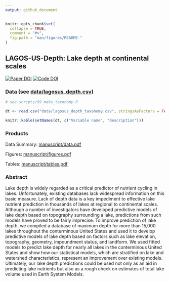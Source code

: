 ```yaml
---
output: github_document
---
```


<!-- README.md is generated from README.Rmd. Please edit that file -->

```r
knitr::opts_chunk$set(
  collapse = TRUE,
  comment = "#>",
  fig.path = "man/figures/README-"
)
```

## LAGOS-US-Depth: Lake depth at continental scales

[![Paper DOI](https://img.shields.io/badge/Paper-DOI-blue.svg)]() [![Code DOI](https://zenodo.org/badge/123951266.svg)](https://zenodo.org/badge/latestdoi/123951266)

### Data (see [data/lagosus_depth.csv](data/lagosus_depth.csv))

```r
# see scripts/99_make_taxonomy.R

dt <- read.csv("data/lagosus_depth_taxonomy.csv", stringsAsFactors = FALSE)

knitr::kable(setNames(dt, c("Variable name", "Description")))
```

### Products

Data Summary: [manuscript/data.pdf](manuscript/data.pdf)

Figures: [manuscript/figures.pdf](manuscript/figures.pdf)

Tables: [manuscript/tables.pdf](manuscript/tables.pdf)

### Abstract

Lake depth is widely regarded as a critical predictor of nutrient cycling in lakes. Unfortunately, existing databases lack widespread information on this basic measure. Lack of depth data is a key impediment to effective lake nutrient prediction in thousands of lakes at regional to continental scales. Although a number of investigators have developed predictive models of lake depth based on topography surrounding a lake, predictions from such models have proved to be fairly imprecise. To improve prediction of lake depth, we compiled a database of maximum depth for more than 15,000 lakes throughout the conterminous United States and used it to develop predictive models of lake depth based on factors such as lake elevation, topography, geometry, impoundment status, and landform. We used fitted models to predict lake depth for nearly all lakes in the conterminous United States and show how our statistical models, which are stratified on lake and watershed characteristics, represent an improvement over existing models. Ultimately, our lake depth predictions could be used not only as an aid in predicting lake nutrients but also as a rough check on estimates of total lake volume used in Earth System Models.
